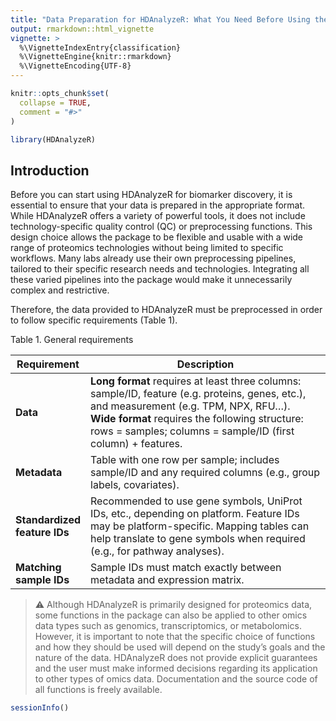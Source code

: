 ```yaml
---
title: "Data Preparation for HDAnalyzeR: What You Need Before Using the Package"
output: rmarkdown::html_vignette
vignette: >
  %\VignetteIndexEntry{classification}
  %\VignetteEngine{knitr::rmarkdown}
  %\VignetteEncoding{UTF-8}
---
```


```r
knitr::opts_chunk$set(
  collapse = TRUE,
  comment = "#>"
)
```

```r
library(HDAnalyzeR)
```

## Introduction

Before you can start using HDAnalyzeR for biomarker discovery, it is essential to ensure that your data is prepared in the appropriate format. While HDAnalyzeR offers a variety of powerful tools, it does not include technology-specific quality control (QC) or preprocessing functions. This design choice allows the package to be flexible and usable with a wide range of proteomics technologies without being limited to specific workflows. Many labs already use their own preprocessing pipelines, tailored to their specific research needs and technologies. Integrating all these varied pipelines into the package would make it unnecessarily complex and restrictive.

Therefore, the data provided to HDAnalyzeR must be preprocessed in order to follow specific requirements (Table 1).

Table 1. General requirements

| Requirement | Description |
|-------------|-----------------------------------------------------------|
| **Data** | **Long format** requires at least three columns: sample/ID, feature (e.g. proteins, genes, etc.), and measurement (e.g. TPM, NPX, RFU…).<br>**Wide format** requires the following structure: rows = samples; columns = sample/ID (first column) + features. |
| **Metadata** | Table with one row per sample; includes sample/ID and any required columns (e.g., group labels, covariates). |
| **Standardized feature IDs** | Recommended to use gene symbols, UniProt IDs, etc., depending on platform. Feature IDs may be platform-specific. Mapping tables can help translate to gene symbols when required (e.g., for pathway analyses). |
| **Matching sample IDs** | Sample IDs must match exactly between metadata and expression matrix. |

> ⚠️ Although HDAnalyzeR is primarily designed for proteomics data, some functions in the package can also be applied to other omics data types such as genomics, transcriptomics, or metabolomics. However, it is important to note that the specific choice of functions and how they should be used will depend on the study's goals and the nature of the data. HDAnalyzeR does not provide explicit guarantees and the user must make informed decisions regarding its application to other types of omics data. Documentation and the source code of all functions is freely available.

```r
sessionInfo()
```